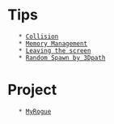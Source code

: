 = Tips =
    * [[Collision]]
    * [[Memory Management]]
    * [[Leaving the screen]]
    * [[Random Spawn by 3Dpath]]

= Project =
    * [[MyRogue]]
